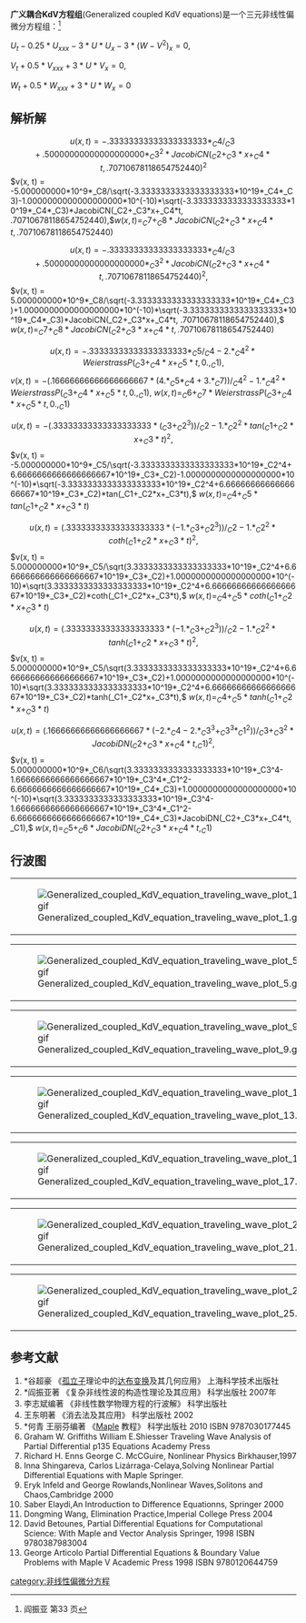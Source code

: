 ''' 广义耦合KdV方程组'''(Generalized coupled KdV equations)是一个三元非线性偏微分方程组：<ref name=yan>阎振亚 第33 页</ref>

<math>  U_{t}-0.25*U_{xxx}-3*U*U_{x}-3*(W-V^2)_{x}=0,  </math>

<math>  V_{t}+0.5*V_{xxx}+3*U*V_{x}=0,  </math>

<math> W_{t}+0.5*W_{xxx}+3*U*W_{x}=0    </math>

==解析解==
:<math> u(x, t) = -.33333333333333333333*_C4/_C3+.50000000000000000000*_C3^2*JacobiCN(_C2+_C3*x+_C4*t, .70710678118654752440)^2</math> <math> v(x, t) = -5.000000000*10^9*_C8/\sqrt(-3.3333333333333333333*10^19*_C4*_C3)-1.0000000000000000000*10^(-10)*\sqrt(-3.3333333333333333333*10^19*_C4*_C3)*JacobiCN(_C2+_C3*x+_C4*t, .70710678118654752440),</math><math> w(x, t) = _C7+_C8*JacobiCN(_C2+_C3*x+_C4*t, .70710678118654752440)  </math>
:<math> u(x, t) = -.33333333333333333333*_C4/_C3+.50000000000000000000*_C3^2*JacobiCN(_C2+_C3*x+_C4*t, .70710678118654752440)^2, </math> <math> v(x, t) = 5.000000000*10^9*_C8/\sqrt(-3.3333333333333333333*10^19*_C4*_C3)+1.0000000000000000000*10^(-10)*\sqrt(-3.3333333333333333333*10^19*_C4*_C3)*JacobiCN(_C2+_C3*x+_C4*t, .70710678118654752440), </math> <math> w(x, t) = _C7+_C8*JacobiCN(_C2+_C3*x+_C4*t, .70710678118654752440)  </math>
:<math> u(x, t) = -.33333333333333333333*_C5/_C4-2.*_C4^2*WeierstrassP(_C3+_C4*x+_C5*t, 0., _C1), </math> <math> v(x, t) = -(.16666666666666666667*(4.*_C5*_C4+3.*_C7))/_C4^2-1.*_C4^2*WeierstrassP(_C3+_C4*x+_C5*t, 0., _C1),</math> <math>  w(x, t) = _C6+_C7*WeierstrassP(_C3+_C4*x+_C5*t, 0., _C1)  </math>
:<math> u(x, t) = -(.33333333333333333333*(_C3+_C2^3))/_C2-1.*_C2^2*tan(_C1+_C2*x+_C3*t)^2, </math> <math> v(x, t) = -5.000000000*10^9*_C5/\sqrt(-3.3333333333333333333*10^19*_C2^4+6.6666666666666666667*10^19*_C3*_C2)-1.0000000000000000000*10^(-10)*\sqrt(-3.3333333333333333333*10^19*_C2^4+6.6666666666666666667*10^19*_C3*_C2)*tan(_C1+_C2*x+_C3*t),</math> <math>  w(x, t) = _C4+_C5*tan(_C1+_C2*x+_C3*t)  </math>
:<math> u(x, t) = (.33333333333333333333*(-1.*_C3+_C2^3))/_C2-1.*_C2^2*coth(_C1+_C2*x+_C3*t)^2,</math> <math>  v(x, t) = 5.000000000*10^9*_C5/\sqrt(3.3333333333333333333*10^19*_C2^4+6.6666666666666666667*10^19*_C3*_C2)+1.0000000000000000000*10^(-10)*\sqrt(3.3333333333333333333*10^19*_C2^4+6.6666666666666666667*10^19*_C3*_C2)*coth(_C1+_C2*x+_C3*t), </math> <math> w(x, t) = _C4+_C5*coth(_C1+_C2*x+_C3*t)  </math>
:<math> u(x, t) = (.33333333333333333333*(-1.*_C3+_C2^3))/_C2-1.*_C2^2*tanh(_C1+_C2*x+_C3*t)^2,</math> <math>  v(x, t) = 5.000000000*10^9*_C5/\sqrt(3.3333333333333333333*10^19*_C2^4+6.6666666666666666667*10^19*_C3*_C2)+1.0000000000000000000*10^(-10)*\sqrt(3.3333333333333333333*10^19*_C2^4+6.6666666666666666667*10^19*_C3*_C2)*tanh(_C1+_C2*x+_C3*t),</math> <math>  w(x, t) = _C4+_C5*tanh(_C1+_C2*x+_C3*t)  </math>
:<math> u(x, t) = (.16666666666666666667*(-2.*_C4-2.*_C3^3+_C3^3*_C1^2))/_C3+_C3^2*JacobiDN(_C2+_C3*x+_C4*t, _C1)^2,</math> <math>  v(x, t) = 5.000000000*10^9*_C6/\sqrt(3.3333333333333333333*10^19*_C3^4-1.6666666666666666667*10^19*_C3^4*_C1^2-6.6666666666666666667*10^19*_C4*_C3)+1.0000000000000000000*10^(-10)*\sqrt(3.3333333333333333333*10^19*_C3^4-1.6666666666666666667*10^19*_C3^4*_C1^2-6.6666666666666666667*10^19*_C4*_C3)*JacobiDN(_C2+_C3*x+_C4*t, _C1),</math> <math>  w(x, t) = _C5+_C6*JacobiDN(_C2+_C3*x+_C4*t, _C1)  </math>
:<math>   </math>

==行波图==
{|
|[[File:Generalized_coupled_KdV_equation_traveling_wave_plot_1.gif|thumb]]
|[[File:Generalized_coupled_KdV_equation_traveling_wave_plot_2.gif|thumb]]
|[[File:Generalized_coupled_KdV_equation_traveling_wave_plot_3.gif|thumb]]
|[[File:Generalized_coupled_KdV_equation_traveling_wave_plot_4.gif|thumb]]
|}
{|
|[[File:Generalized_coupled_KdV_equation_traveling_wave_plot_5.gif|thumb]]
|[[File:Generalized_coupled_KdV_equation_traveling_wave_plot_6.gif|thumb]]
|[[File:Generalized_coupled_KdV_equation_traveling_wave_plot_7.gif|thumb]]
|[[File:Generalized_coupled_KdV_equation_traveling_wave_plot_8.gif|thumb]]
|}
{|
|[[File:Generalized_coupled_KdV_equation_traveling_wave_plot_9.gif|thumb]]
|[[File:Generalized_coupled_KdV_equation_traveling_wave_plot_10.gif|thumb]]
|[[File:Generalized_coupled_KdV_equation_traveling_wave_plot_11.gif|thumb]]
|[[File:Generalized_coupled_KdV_equation_traveling_wave_plot_12.gif|thumb]]
|}
{|
|[[File:Generalized_coupled_KdV_equation_traveling_wave_plot_13.gif|thumb]]
|[[File:Generalized_coupled_KdV_equation_traveling_wave_plot_14.gif|thumb]]
|[[File:Generalized_coupled_KdV_equation_traveling_wave_plot_15.gif|thumb]]
|[[File:Generalized_coupled_KdV_equation_traveling_wave_plot_16.gif|thumb]]
|}
{|
|[[File:Generalized_coupled_KdV_equation_traveling_wave_plot_17.gif|thumb]]
|[[File:Generalized_coupled_KdV_equation_traveling_wave_plot_18.gif|thumb]]
|[[File:Generalized_coupled_KdV_equation_traveling_wave_plot_19.gif|thumb]]
|[[File:Generalized_coupled_KdV_equation_traveling_wave_plot_20.gif|thumb]]
|}
{|
|[[File:Generalized_coupled_KdV_equation_traveling_wave_plot_21.gif|thumb]]
|[[File:Generalized_coupled_KdV_equation_traveling_wave_plot_22.gif|thumb]]
|[[File:Generalized_coupled_KdV_equation_traveling_wave_plot_23.gif|thumb]]
|[[File:Generalized_coupled_KdV_equation_traveling_wave_plot_24.gif|thumb]]
|}
{|
|[[File:Generalized_coupled_KdV_equation_traveling_wave_plot_25.gif|thumb]]
|[[File:Generalized_coupled_KdV_equation_traveling_wave_plot_26.gif|thumb]]
|[[File:Generalized_coupled_KdV_equation_traveling_wave_plot_27.gif|thumb]]
|[[File:Generalized_coupled_KdV_equation_traveling_wave_plot_28.gif|thumb]]
|}

==参考文献==
<references/>
# *谷超豪 《[[孤立子|孤立子]]理论中的[[达布变换|达布变换]]及其几何应用》 上海科学技术出版社
# *阎振亚著 《复杂非线性波的构造性理论及其应用》 科学出版社 2007年
# 李志斌编著 《非线性数学物理方程的行波解》 科学出版社
#王东明著 《消去法及其应用》 科学出版社 2002
# *何青 王丽芬编著 《[[Maple|Maple]] 教程》 科学出版社 2010 ISBN 9787030177445
#Graham W. Griffiths William E.Shiesser Traveling Wave Analysis of Partial Differential p135 Equations Academy Press
# Richard H. Enns George C. McCGuire, Nonlinear Physics Birkhauser,1997
#Inna Shingareva, Carlos Lizárraga-Celaya,Solving Nonlinear Partial Differential Equations with Maple Springer.
#Eryk Infeld and George Rowlands,Nonlinear Waves,Solitons and Chaos,Cambridge 2000
#Saber Elaydi,An Introduction to Difference Equationns, Springer 2000
#Dongming Wang, Elimination Practice,Imperial College Press 2004
# David Betounes, Partial Differential Equations for Computational Science: With Maple and Vector Analysis Springer, 1998 ISBN 9780387983004
# George Articolo Partial Differential Equations & Boundary Value Problems with Maple V Academic Press 1998 ISBN 9780120644759

{{非线性偏微分方程}}
[[category:非线性偏微分方程|category:非线性偏微分方程]]